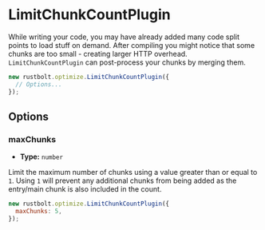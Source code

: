 
<WebpackLicense from="https://webpack.js.org/plugins/limit-chunk-count-plugin/" />

# LimitChunkCountPlugin

While writing your code, you may have already added many code split points to load stuff on demand. After compiling you might notice that some chunks are too small - creating larger HTTP overhead. `LimitChunkCountPlugin` can post-process your chunks by merging them.

```js
new rustbolt.optimize.LimitChunkCountPlugin({
  // Options...
});
```

## Options

### maxChunks

- **Type:** `number`

Limit the maximum number of chunks using a value greater than or equal to `1`. Using `1` will prevent any additional chunks from being added as the entry/main chunk is also included in the count.

```js
new rustbolt.optimize.LimitChunkCountPlugin({
  maxChunks: 5,
});
```
